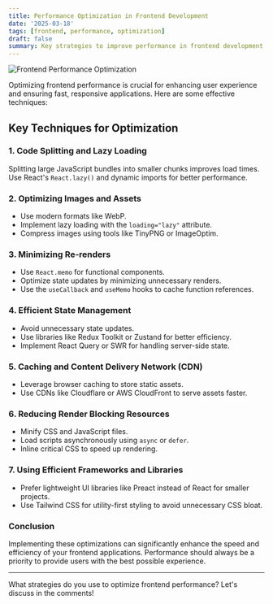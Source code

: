 ```yaml
---
title: Performance Optimization in Frontend Development
date: '2025-03-18'
tags: [frontend, performance, optimization]
draft: false
summary: Key strategies to improve performance in frontend development.
---
```


<img
  className="inline"
  src="/static/images/Blog/react-performance.png"
  alt="Frontend Performance Optimization"
/>

Optimizing frontend performance is crucial for enhancing user experience and ensuring fast, responsive applications. Here are some effective techniques:

## Key Techniques for Optimization

### 1. **Code Splitting and Lazy Loading**

Splitting large JavaScript bundles into smaller chunks improves load times. Use React's `React.lazy()` and dynamic imports for better performance.

### 2. **Optimizing Images and Assets**

- Use modern formats like WebP.
- Implement lazy loading with the `loading="lazy"` attribute.
- Compress images using tools like TinyPNG or ImageOptim.

### 3. **Minimizing Re-renders**

- Use `React.memo` for functional components.
- Optimize state updates by minimizing unnecessary renders.
- Use the `useCallback` and `useMemo` hooks to cache function references.

### 4. **Efficient State Management**

- Avoid unnecessary state updates.
- Use libraries like Redux Toolkit or Zustand for better efficiency.
- Implement React Query or SWR for handling server-side state.

### 5. **Caching and Content Delivery Network (CDN)**

- Leverage browser caching to store static assets.
- Use CDNs like Cloudflare or AWS CloudFront to serve assets faster.

### 6. **Reducing Render Blocking Resources**

- Minify CSS and JavaScript files.
- Load scripts asynchronously using `async` or `defer`.
- Inline critical CSS to speed up rendering.

### 7. **Using Efficient Frameworks and Libraries**

- Prefer lightweight UI libraries like Preact instead of React for smaller projects.
- Use Tailwind CSS for utility-first styling to avoid unnecessary CSS bloat.

### Conclusion

Implementing these optimizations can significantly enhance the speed and efficiency of your frontend applications. Performance should always be a priority to provide users with the best possible experience.

---

What strategies do you use to optimize frontend performance? Let's discuss in the comments!
